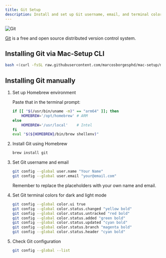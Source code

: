 ```yaml
---
title: Git Setup
description: Install and set up Git username, email, and terminal colors.
---
```


![Git](../../../assets/git.png)

[Git](https://git-scm.com) is a free and open source distributed version control system.

## Installing Git via Mac-Setup CLI

```bash
bash <(curl -fsSL raw.githubusercontent.com/marcosborgesphd/mac-setup/main/install) git
```

## Installing Git manually

<Steps>

1. Set up Homebrew environment

    Paste that in the terminal prompt:

    ```bash
    if [[ "$(/usr/bin/uname -m)" == "arm64" ]]; then
        HOMEBREW='/opt/homebrew' # ARM
    else
        HOMEBREW='/usr/local'    # Intel
    fi
    eval "$(${HOMEBREW}/bin/brew shellenv)"
    ```

2. Install Git using Homebrew

    ```bash
    brew install git
    ```

3. Set Git username and email

    ```bash
    git config --global user.name "Your Name"
    git config --global user.email "your@email.com"
    ```

    <Aside type="note">
    Remember to replace the placeholders with your own name and email.
    </Aside>

4. Set Git terminal colors for dark and light mode

    ```bash
    git config --global color.ui true
    git config --global color.status.changed "yellow bold"
    git config --global color.status.untracked "red bold"
    git config --global color.status.added "green bold"
    git config --global color.status.updated "cyan bold"
    git config --global color.status.branch "magenta bold"
    git config --global color.status.header "cyan bold"
    ```

5. Check Git configuration

    ```bash
    git config --global --list
    ```

</Steps>
